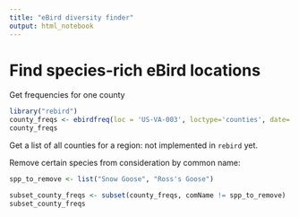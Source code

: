 ---
title: "eBird diversity finder"
output: html_notebook
---

# Find species-rich eBird locations

Get frequencies for one county

```{r}
library("rebird")
county_freqs <- ebirdfreq(loc = 'US-VA-003', loctype='counties', date='2019-02-14',max=10)
county_freqs
```

Get a list of all counties for a region: not implemented in `rebird` yet.

Remove certain species from consideration by common name:

```{r}
spp_to_remove <- list("Snow Goose", "Ross's Goose")

subset_county_freqs <- subset(county_freqs, comName != spp_to_remove)
subset_county_freqs
```


